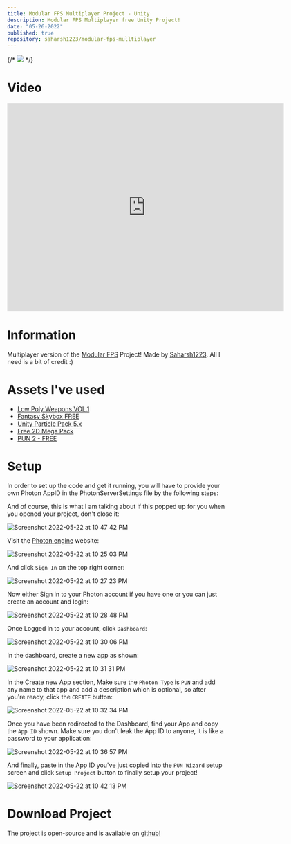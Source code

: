 ```yaml
---
title: Modular FPS Multiplayer Project - Unity
description: Modular FPS Multiplayer free Unity Project!
date: "05-26-2022"
published: true
repository: saharsh1223/modular-fps-mulltiplayer
---
```


{/* [![](https://unkey.dev/images/landing/app.png)](https://unkey.dev) */}
# Video

<iframe
  style={{borderRadius: '8px', width: '640px', overflow: 'hidden'}}
  width='640'
  height='480'
  src='https://www.youtube.com/embed/Iu3yvsZGUU4'
  frameborder='0'
  allow='autoplay; encrypted-media'
  allowfullscreen
></iframe>

# Information

Multiplayer version of the [Modular FPS](https://www.youtube.com/watch?v=ESh2hmG-y6U) Project!
Made by [Saharsh1223](https://www.youtube.com/SaharshDev). All I need is a bit of credit :)

# Assets I've used


- [Low Poly Weapons VOL.1](https://assetstore.unity.com/packages/3d/props/guns/low-poly-weapons-vol-1-151980)
- [Fantasy Skybox FREE](https://assetstore.unity.com/packages/2d/textures-materials/sky/fantasy-skybox-free-18353)
- [Unity Particle Pack 5.x](https://assetstore.unity.com/packages/essentials/asset-packs/unity-particle-pack-5-x-73777)
- [Free 2D Mega Pack](https://assetstore.unity.com/packages/2d/free-2d-mega-pack-177430)
- [PUN 2 - FREE](https://assetstore.unity.com/packages/tools/network/pun-2-free-119922)

# Setup

In order to set up the code and get it running, you will have to provide your own Photon AppID in the PhotonServerSettings file by the following steps:

And of course, this is what I am talking about if this popped up for you when you opened your project, don't close it:

![Screenshot 2022-05-22 at 10 47 42 PM](https://user-images.githubusercontent.com/88390577/169707441-e8cb408f-b2f2-40b5-89d3-3aab725c9a51.png)

Visit the [Photon engine](https://www.photonengine.com) website:

![Screenshot 2022-05-22 at 10 25 03 PM](https://user-images.githubusercontent.com/88390577/169706633-fb539694-5be4-4645-bfed-d43bcb569669.png)

And click `Sign In` on the top right corner:

![Screenshot 2022-05-22 at 10 27 23 PM](https://user-images.githubusercontent.com/88390577/169706712-4f53d40d-cc96-425c-a81c-420df0ecf1ea.png)

Now either Sign in to your Photon account if you have one or you can just create an account and login:

![Screenshot 2022-05-22 at 10 28 48 PM](https://user-images.githubusercontent.com/88390577/169706760-ec0200de-8d0e-416f-aebf-0bdfbfc042e6.png)

Once Logged in to your account, click `Dashboard`:

![Screenshot 2022-05-22 at 10 30 06 PM](https://user-images.githubusercontent.com/88390577/169706830-7b7e5401-3c13-489f-bf69-758bf01898c1.png)

In the dashboard, create a new app as shown:

![Screenshot 2022-05-22 at 10 31 31 PM](https://user-images.githubusercontent.com/88390577/169706885-d513a41d-c372-4c09-a720-ef88ec683ad4.png)

In the Create new App section, Make sure the `Photon Type` is `PUN` and add any name to that app and add a description which is optional, so after you're ready, click the `CREATE` button:

![Screenshot 2022-05-22 at 10 32 34 PM](https://user-images.githubusercontent.com/88390577/169706974-dbc1a0ec-cf5d-4e52-bd9e-15405eb9fc21.png)

Once you have been redirected to the Dashboard, find your App and copy the `App ID` shown. Make sure you don't leak the App ID to anyone, it is like a password to your application:

![Screenshot 2022-05-22 at 10 36 57 PM](https://user-images.githubusercontent.com/88390577/169707116-e8530c8d-61c7-4e73-8892-1aa93cc2cfc3.png)

And finally, paste in the App ID you've just copied into the `PUN Wizard` setup screen and click `Setup Project` button to finally setup your project!

![Screenshot 2022-05-22 at 10 42 13 PM](https://user-images.githubusercontent.com/88390577/169707267-9215f189-579a-4086-af7e-84acfe582258.png)

# Download Project

The project is open-source and is available on [github!](https://github.com/Saharsh1223/Modular-FPS-Mulltiplayer)